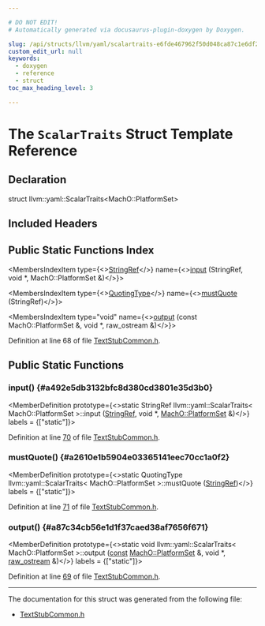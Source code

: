 ```yaml
---

# DO NOT EDIT!
# Automatically generated via docusaurus-plugin-doxygen by Doxygen.

slug: /api/structs/llvm/yaml/scalartraits-e6fde467962f50d048ca87c1e6df250b
custom_edit_url: null
keywords:
  - doxygen
  - reference
  - struct
toc_max_heading_level: 3

---
```





# The `ScalarTraits` Struct Template Reference

<DoxygenPage pluginConfig={pluginConfig}>



## Declaration

<CodeBlock>struct llvm::yaml::ScalarTraits&lt;MachO::PlatformSet&gt;</CodeBlock>

## Included Headers

<IncludesList>
<IncludesListItem
  filePath="TextAPI/TextStubCommon.h"
  permalink="/docs/api/files/lib/lib/textapi/textstubcommon-h"
  isLocal="true" />
</IncludesList>

## Public Static Functions Index

<MembersIndex>

<MembersIndexItem
  type={<><a href="/docs/api/classes/llvm/stringref">StringRef</a></>}
  name={<><a href="#a492e5db3132bfc8d380cd3801e35d3b0">input</a> (StringRef, void &#42;, MachO::PlatformSet &amp;)</>}>
</MembersIndexItem>

<MembersIndexItem
  type={<><a href="/docs/api/namespaces/llvm/yaml/#a2e9b09c50b4fff3bad8cba23daef8757">QuotingType</a></>}
  name={<><a href="#a2610e1b5904e03365141eec70cc1a0f2">mustQuote</a> (StringRef)</>}>
</MembersIndexItem>

<MembersIndexItem
  type="void"
  name={<><a href="#a87c34cb56e1d1f37caed38af7656f671">output</a> (const MachO::PlatformSet &amp;, void &#42;, raw&#95;ostream &amp;)</>}>
</MembersIndexItem>

</MembersIndex>


Definition at line 68 of file <a href="/docs/api/files/lib/lib/textapi/textstubcommon-h">TextStubCommon.h</a>.

<SectionDefinition>

## Public Static Functions

### input() {#a492e5db3132bfc8d380cd3801e35d3b0}

<MemberDefinition
  prototype={<>static StringRef llvm::yaml::ScalarTraits&lt; MachO::PlatformSet &gt;::input (<a href="/docs/api/classes/llvm/stringref">StringRef</a>, void &#42;, <a href="/docs/api/namespaces/llvm/macho/#a69bfa13e6b39228d219413d8fb5f46a2">MachO::PlatformSet</a> &amp;)</>}
  labels = {["static"]}>

Definition at line <a href="/docs/api/files/lib/lib/textapi/textstubcommon-h/#l00070">70</a> of file <a href="/docs/api/files/lib/lib/textapi/textstubcommon-h">TextStubCommon.h</a>.
</MemberDefinition>

### mustQuote() {#a2610e1b5904e03365141eec70cc1a0f2}

<MemberDefinition
  prototype={<>static QuotingType llvm::yaml::ScalarTraits&lt; MachO::PlatformSet &gt;::mustQuote (<a href="/docs/api/classes/llvm/stringref">StringRef</a>)</>}
  labels = {["static"]}>

Definition at line <a href="/docs/api/files/lib/lib/textapi/textstubcommon-h/#l00071">71</a> of file <a href="/docs/api/files/lib/lib/textapi/textstubcommon-h">TextStubCommon.h</a>.
</MemberDefinition>

### output() {#a87c34cb56e1d1f37caed38af7656f671}

<MemberDefinition
  prototype={<>static void llvm::yaml::ScalarTraits&lt; MachO::PlatformSet &gt;::output (<a href="/docs/api/files/lib/lib/target/lib/target/aarch64/aarch64promoteconstant-cpp/#a90f8350fecae261c25be85d38b451bff">const</a> <a href="/docs/api/namespaces/llvm/macho/#a69bfa13e6b39228d219413d8fb5f46a2">MachO::PlatformSet</a> &amp;, void &#42;, <a href="/docs/api/classes/llvm/raw-ostream">raw&#95;ostream</a> &amp;)</>}
  labels = {["static"]}>

Definition at line <a href="/docs/api/files/lib/lib/textapi/textstubcommon-h/#l00069">69</a> of file <a href="/docs/api/files/lib/lib/textapi/textstubcommon-h">TextStubCommon.h</a>.
</MemberDefinition>

</SectionDefinition>

<hr/>

The documentation for this struct was generated from the following file:

<ul>
<li><a href="/docs/api/files/lib/lib/textapi/textstubcommon-h">TextStubCommon.h</a></li>
</ul>

</DoxygenPage>
